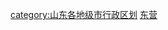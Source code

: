 {{catmore|东营市|山东省东营市}}
[[category:山东各地级市行政区划|category:山东各地级市行政区划]]
[[category:东营|]]
<br>{{hideh
|Head = 东营各区县所辖乡镇与街道
|FrameStyle   = border:solid 1px #0000ff;
|HeadStyle    = text-align:left;background:transparent;
|ContentStyle = background: #FFFFE0;
}}
{{edit|Template:东营市东营区行政区划}}{{东营市东营区行政区划|state=expanded}}<br>
{{edit|Template:东营市河口区行政区划}}{{东营市河口区行政区划|state=expanded}}<br>
{{edit|Template:垦利县行政区划}}{{垦利县行政区划|state=expanded}}<br>
{{edit|Template:广饶县行政区划}}{{广饶县行政区划|state=expanded}}<br>
{{edit|Template:利津县行政区划}}{{利津县行政区划|state=expanded}}<br>
{{hidef}}